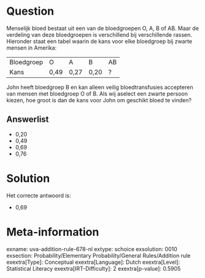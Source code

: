 Question
========

Menselijk bloed bestaat uit een van de bloedgroepen O, A, B of AB. Maar
de verdeling van deze bloedgroepen is verschillend bij verschillende
rassen. Hieronder staat een tabel waarin de kans voor elke bloedgroep
bij zwarte mensen in Amerika:

  ------------ ------ ------ ------ ----
  Bloedgroep   O      A      B      AB
  Kans         0,49   0,27   0,20   ?
  ------------ ------ ------ ------ ----

John heeft bloedgroep B en kan alleen veilig bloedtransfusies accepteren
van mensen met bloedgroep O of B. Als wij aselect een zwarte persoon
kiezen, hoe groot is dan de kans voor John om geschikt bloed te vinden?

Answerlist
----------

* 0,20
* 0,49
* 0,69
* 0,76

Solution
========

Het correcte antwoord is: 

* 0,69

Meta-information
================
exname: uva-addition-rule-678-nl
extype: schoice
exsolution: 0010
exsection: Probability/Elementary Probability/General Rules/Addition rule
exextra[Type]: Conceptual
exextra[Language]: Dutch
exextra[Level]: Statistical Literacy
exextra[IRT-Difficulty]: 2
exextra[p-value]: 0.5905
